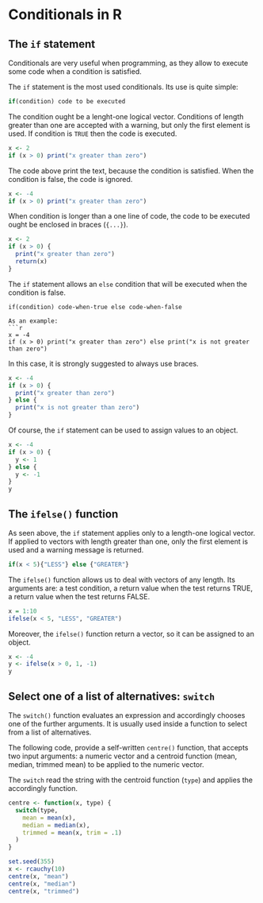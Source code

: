 # Conditionals in R

## The `if` statement
Conditionals are very useful when programming, as they allow to execute some code when a condition is satisfied.

The `if` statement is the most used conditionals. Its use is quite simple:

```r
if(condition) code to be executed
```

The condition ought be a lenght-one logical vector. Conditions of length greater than one are accepted with a warning, but only the first element is used. If condition is `TRUE` then the code is executed.
```r
x <- 2
if (x > 0) print("x greater than zero")
```

The code above print the text, because the condition is satisfied. When the condition is false, the code is ignored.
```r
x <- -4
if (x > 0) print("x greater than zero")
```

When condition is longer than a one line of code, the code to be executed ought be enclosed in braces (`{...}`). 
```r
x <- 2
if (x > 0) {
  print("x greater than zero")
  return(x)
}
```

The `if` statement allows an `else` condition that will be executed when the condition is false.
```
if(condition) code-when-true else code-when-false

As an example:
```r
x = -4
if (x > 0) print("x greater than zero") else print("x is not greater than zero")
```

In this case, it is strongly suggested to always use braces.
```r
x <- -4
if (x > 0) {
  print("x greater than zero")
} else {
  print("x is not greater than zero")
}
```

Of course, the `if` statement can be used to assign values to an object.
```r
x <- -4
if (x > 0) {
  y <- 1
} else {
  y <- -1
}
y
```

## The `ifelse()` function

As seen above, the `if` statement applies only to a length-one logical vector. If applied to vectors with length greater than one, only the first element is used and a warning message is returned. 

```r
if(x < 5){"LESS"} else {"GREATER"}
```

The `ifelse()` function allows us to deal with vectors of any length. Its arguments are: a test condition, a return value when the test returns TRUE, a return value when the test returns FALSE.

```r
x = 1:10
ifelse(x < 5, "LESS", "GREATER")
```

Moreover, the `ifelse()` function return a vector, so it can be assigned to an object.
```r
x <- -4
y <- ifelse(x > 0, 1, -1)
y
```

## Select one of a list of alternatives: `switch`

The `switch()` function evaluates an expression and accordingly chooses one of the further arguments. It is usually used inside a function to select from a list of alternatives.

The following code, provide a self-written `centre()` function, that accepts two input arguments: a numeric vector and a centroid function  (mean, median, trimmed mean) to be applied to the numeric vector.

The `switch` read the string with the centroid function (`type`) and applies the accordingly function.

```r
centre <- function(x, type) {
  switch(type,
    mean = mean(x),
    median = median(x),
    trimmed = mean(x, trim = .1)
  )
}
```

```r
set.seed(355)
x <- rcauchy(10)
centre(x, "mean")
centre(x, "median")
centre(x, "trimmed")
```